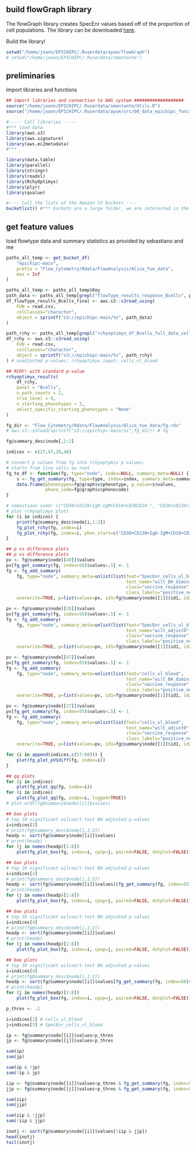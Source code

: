 
## build flowGraph library

The flowGraph library creates SpecEnr values based off of the proportion of cell populations. The library can be downloaded [here](https://github.com/aya49/flowGraph).

Build the library!

```r
setwd("/home/joann/EPICHIPC/.Ruserdata/ayue/flowGraph")
# setwd("/home/joann/EPICHIPC/.Ruserdata/smontante")
```

## preliminaries

 Import libraries and functions
```r
## import libraries and connection to AWS system ###################
source("/home/joann/EPICHIPC/.Ruserdata/smontante/Utils.R")
source("/home/joann/EPICHIPC/.Ruserdata/ayue/src/00_data_epichipc_functions.R")

#----- Call libraries -----
#*** load data
library(aws.s3)
library(aws.signature)
library(aws.ec2metadata)
#***

library(data.table)
library(parallel)
library(stringr)
library(readxl)
library(RchyOptimyx)
library(plyr)
library(qvalue)

#---- Call the lists of the Amazon S3 buckets ----
bucketlist() #*** buckets are a large folder, we are interested in the epichipc-main folder
```


## get feature values

load flowtype data and summary statistics as provided by sebastiano and me

```r
paths_all_temp <- get_bucket_df(
    "epichipc-main",
    prefix = "Flow_Cytometry/Rdata/FlowAnalysis/Alice_Yue_data",
    max = Inf 
)

paths_all_temp <- paths_all_temp$Key
path_data <- paths_all_temp[grepl("flowType_results_response_Bcells", paths_all_temp)]
df_flowType_results_Bcells_final <- aws.s3::s3read_using(
    FUN = read.csv,
    colClasses="character",
    object = sprintf("s3://epichipc-main/%s", path_data)
)

path_rchy <- paths_all_temp[grepl("rchyoptimyx_df_Bcells_full_data_cells_ul_blood", paths_all_temp)]
df_rchy <- aws.s3::s3read_using(
    FUN = read.csv,
    colClasses="character",
    object = sprintf("s3://epichipc-main/%s", path_rchy)
) # unadjusted p-values; rchyoptimyx input; cells_ul_blood

## RCHY! with standard p-value
rchyoptimyx_results(
    df_rchy,
    panel = "Bcells",
    n_path_counts = 2,
    trim_level = 0,
    n_starting_phenotypes = 2,
    select_specific_starting_phenotypes = "None"
)

fg_dir <- "Flow_Cytometry/Rdata/FlowAnalysis/Alice_Yue_data/fg.rds"
# aws.s3::s3load(sprintf("s3://epichipc-main/%s",fg_dir)) # fg

fg@summary_desc$node[,1:2]

indices <- c(27,47,28,48)

```


```r
# convert p values from fg into rchyoptymix p values;
# starts from live cells as root
fg_to_df <- function(fg, type="node", index=NULL, summary_meta=NULL) {
    s <- fg_get_summary(fg, type=type, index=index, summary_meta=summary_meta)
    data.frame(phenotypes=fg@graph$v$phenotype, p_value=s$values,
               pheno_code=fg@graph$v$phenocode)
}

# sebastiano used: c("CD38+CD138+IgD-IgM+CD10+CD38CD10-", "CD38+CD138+IgD-IgM+CD27-CD10-")
# plot rchyoptimyx plots
for (i in indices) {
    print(fg@summary_desc$node[i,1:2])
    fg_plot_rchy(fg, index=i)
    fg_plot_rchy(fg, index=i, phen_start=c("CD38+CD138+IgD-IgM+CD10+CD38CD10-", "CD38+CD138+IgD-IgM+CD27-CD10-"))
}
```

```r
## p vs difference plots
## p vs difference plots
pv <- fg@summary$node[[48]]$values
pv[fg_get_summary(fg, index=56)$values<.5] <- 1
fg <- fg_add_summary(
    fg, type="node", summary_meta=unlist(list(feat="SpecEnr_cells_ul_blood",
                                              test_name="wilt_BH_diminish_adjust0",
                                              class="vaccine_response",
                                              class_labels="positive_negative")),
    overwrite=TRUE, p=list(values=pv, id1=fg@summary$node[[1]]$id1, id2=fg@summary$node[[1]]$id2))

pv <- fg@summary$node[[28]]$values
pv[fg_get_summary(fg, index=56)$values<.5] <- 1
fg <- fg_add_summary(
    fg, type="node", summary_meta=unlist(list(feat="SpecEnr_cells_ul_blood",
                                              test_name="wilt_adjust0",
                                              class="vaccine_response",
                                              class_labels="positive_negative")),
    overwrite=TRUE, p=list(values=pv, id1=fg@summary$node[[1]]$id1, id2=fg@summary$node[[1]]$id2))

pv <- fg@summary$node[[47]]$values
pv[fg_get_summary(fg, index=55)$values<.5] <- 1
fg <- fg_add_summary(
    fg, type="node", summary_meta=unlist(list(feat="cells_ul_blood",
                                              test_name="wilt_BH_diminish_adjust0",
                                              class="vaccine_response",
                                              class_labels="positive_negative")),
    overwrite=TRUE, p=list(values=pv, id1=fg@summary$node[[1]]$id1, id2=fg@summary$node[[1]]$id2))

pv <- fg@summary$node[[27]]$values
pv[fg_get_summary(fg, index=55)$values<.5] <- 1
fg <- fg_add_summary(
    fg, type="node", summary_meta=unlist(list(feat="cells_ul_blood",
                                              test_name="wilt_adjust0",
                                              class="vaccine_response",
                                              class_labels="positive_negative")),
    overwrite=TRUE, p=list(values=pv, id1=fg@summary$node[[1]]$id1, id2=fg@summary$node[[1]]$id2))

for (i in append(indices,c(57:60))) {
    plot(fg_plot_pVSdiff(fg, index=i))
}

```

```r
## qq plots
for (i in indices)
    plot(fg_plot_qq(fg, index=i))
for (i in indices)
    plot(fg_plot_qq(fg, index=i, logged=TRUE))
# plot.ecdf(fg@summary$node[[i]]$values)

```

```r
## box plots
# top 10 significant wilcox/t-test BH adjusted p-values
i=indices[2]    
# print(fg@summary_desc$node[i,1:2])
headp <- sort(fg@summary$node[[i]]$values)
# print(headp)
for (j in names(headp)[1:8])
    plot(fg_plot_box(fg, index=i, cpop=j, paired=FALSE, dotplot=FALSE))
```

```r
## box plots
# top 10 significant wilcox/t-test BH adjusted p-values
i=indices[2]    
# print(fg@summary_desc$node[i,1:2])
headp <- sort(fg@summary$node[[i]]$values)[fg_get_summary(fg, index=55)$values<.5]
# print(headp)
for (j in names(headp)[1:8])
    plot(fg_plot_box(fg, index=i, cpop=j, paired=FALSE, dotplot=FALSE))
```

```r
## box plots
# top 10 significant wilcox/t-test BH adjusted p-values
i=indices[4]    
# print(fg@summary_desc$node[i,1:2])
headp <- sort(fg@summary$node[[i]]$values)
# print(headp)
for (j in names(headp)[1:8])
    plot(fg_plot_box(fg, index=i, cpop=j, paired=FALSE, dotplot=FALSE))
```

```r
## box plots
# top 10 significant wilcox/t-test BH adjusted p-values
i=indices[4]    
# print(fg@summary_desc$node[i,1:2])
headp <- sort(fg@summary$node[[i]]$values[fg_get_summary(fg, index=56)$values<.5])
# print(headp)
for (j in names(headp)[1:8])
    plot(fg_plot_box(fg, index=i, cpop=j, paired=FALSE, dotplot=FALSE))
```

```r
p_thres <- .1

i=indices[1] # cells_ul_blood
j=indices[3] # SpecEnr_cells_ul_blood

ip <- fg@summary$node[[i]]$values<p_thres
jp <- fg@summary$node[[j]]$values<p_thres

sum(ip)
sum(jp)

sum(ip & !jp)
sum(!ip & jp)

iip <- fg@summary$node[[i]]$values<p_thres & fg_get_summary(fg, index=55)$values<.5
jjp <- fg@summary$node[[j]]$values<p_thres & fg_get_summary(fg, index=56)$values<.5

sum(iip)
sum(jjp)

sum(iip & !jjp)
sum(!iip & jjp)

inotj <- sort(fg@summary$node[[i]]$values[!iip & jjp])
head(inotj)
tail(inotj)

```